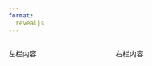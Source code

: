 ```yaml
---
format: 
  revealjs
---
```


:::: {.columns}

::: {.column width="40%"}
左栏内容
:::

::: {.column width="60%"}
右栏内容
:::

::::
